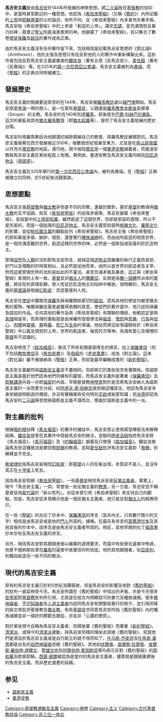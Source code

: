 {{noteTA
|1=zh:托马斯;zh-hans:托马斯;zh-hant:托馬斯;zh-tw:湯瑪斯;zh-hk:湯瑪斯;zh-mo:湯瑪斯;
|2=zh:杰斐逊;zh-hans:杰斐逊;zh-hant:傑斐遜;zh-tw:傑佛遜;zh-hk:傑佛遜;zh-mo:傑佛遜;
}}
'''馬吉安主義'''是由[[馬吉安|馬吉安]]於144年所發展的神學思想，將[[二元論|二元論]]放在[[基督教|基督教]]的信仰中，是當時甚受歡迎的一種思想。他認為《[[希伯來聖經|希伯來聖經]]》（又稱《[[舊約|舊約]]》）內所記載的[[上帝|上帝]]與[[耶穌基督|耶穌基督]]的父的論述，有所不同，且《希伯來聖經》內本身充斥著矛盾。馬吉安指《希伯來聖經》中的上帝是「創造的上帝」，講求[[天譴|天譴]]，是充滿憤怒且暴力的神；基督之[[聖父|聖父]]則是溫柔敦厚的神。他摒棄了《希伯來聖經》，且只集合了數卷[[使徒|使徒]][[保羅|保羅]]及[[路加|路加]]的著作成為正典。

由於馬吉安主義沒有任何著作留下來，包括相信是記載馬吉安思想的《對比論》（''Antitheses''），他的主張及思想只有從反對他的人的著作中重新構築出來。這些作者包括反對馬吉安主義最厲害的[[鐵徒良|鐵徒良]]（著有五卷《反馬吉安》）、[[愛任鈕|愛任鈕]]（著有《反異端》）等。在325年的[[第一次尼西亞公會議|第一次尼西亞公會議]]，馬吉安主義被判為[[異端|異端]]，而《[[聖經|聖經]]》的正典亦同時被確立。

== 發展歷史 ==
馬吉安主義的開展要追索至約在144年，馬吉安被[[羅馬教廷|羅馬教廷]]處以[[破門律|破門律]]開始。馬吉安原是[[黑海|黑海]]一帶的商人，是一位富有[[基督徒|基督徒]]，父親還是[[羅馬教會|羅馬教會]][[本都省|本都省]]奚挪普（Sinope）的主教。馬吉安約在140年到達[[羅馬|羅馬]]，其後發生[[巴爾·科赫巴的暴亂|巴爾·科赫巴的暴亂]]。這次的暴亂與其他[[猶太羅馬戰爭|猶太羅馬戰爭]]（即[[猶太起義|猶太起義]]等），提供了馬吉安主義發展的歷史台階。

馬吉安利用羅馬教廷向他歸還的捐款開展自己的教會，與羅馬教廷展開對抗。馬吉安主義接著在西方發展接近300年，後數個世紀發展至東方，尤其是在[[拜占庭帝國|拜占庭帝國]]以外充斥[[摩尼教|摩尼教]]的地區。湊巧地，現今相信[[摩尼|摩尼]]是一個[[曼達安教|曼達安教]]擁戴者，而曼達安教與馬吉安主義在某些程度上有關。舉例說，曼達安教及馬吉安主義均相信[[巨匠造物主|巨匠造物主]]（[[德謬哥|德謬哥]]）。

馬吉安主義在325年舉行的[[第一次尼西亞公會議|第一次尼西亞公會議]]內，被判為異端。在《[[聖經|聖經]]》正典被確立的同時，於5世紀後消聲匿跡。

== 思想要點 ==
馬吉安主張[[基督教|基督教]]與[[猶太教|猶太教]]非但是不同的宗教，還屬於敵對，基於[[基督|基督]]的教導與[[猶太教|猶太教]]的互不協調，與及《[[希伯來聖經|希伯來聖經]]》的自我矛盾等，馬吉安摒棄《希伯來聖經》，並指當中的[[上帝|上帝]][[耶和華|耶和華]]，雖然創造了這個世界，但卻是邪惡的源頭，所以不是完美的，而是一個低階的[[巨匠造物主|巨匠造物主]]。馬吉安主義受到當時[[希臘文化|希臘文化]]、[[羅馬文化|羅馬文化]]的影響，並從[[柏拉圖主義|柏拉圖主義]]的觀點批判《希伯來聖經》。馬吉安主張《希伯來聖經》的耶和華是矛盾、嫉妒、憤怒，還會實行[[種族滅絕|種族滅絕]]的，而由祂所創造的物質世界，是一個充滿患難的世界。創造這樣的世界的神，必然是一個笨拙或惡毒的巨匠造物主。

管理[[自然|自然]]及[[人類|人類]]的法則對馬吉安而言，就與這個[[造物主|造物主]]因嚴厲的執行正義而易怒、好鬥以及殘酷的的特質相似，且必然是從祂而來，祂所以是世界的創造者及主宰。然而這套管理世界的法則是如此的不靈活，甚至充滿矛盾及暴虐，這正與《希伯來聖經》表現的上帝一致。[[基督|基督]]並非[[猶太人|猶太人]]的[[彌賽亞|彌賽亞]]，反倒是由[[獨一個體|獨一個體]]所派來的靈體，將存在的真理彰顯，使人性從巨匠造物主的陷阱中解放。很明顯的，馬吉安主義的[[基督論|基督論]]是根據[[幻影說|幻影說]]：否認基督的人性。

馬吉安在[[使徒|使徒]]中獨推崇[[保羅|保羅]]及與保羅關係密切的[[路加|路加]]，認為其他的使徒均被受猶太教的薰陶，唯獨保羅從基督處獲得救贖的真意。使徒們的著作當中，他只認同保羅及路加的作品。任何其他的著作及與《希伯來聖經》有關聯的傳統，他都認定是與[[真理|真理]]相違背，而真理的重點就是由保羅所提倡律法與[[福音|福音]]、[[憤怒|憤怒]]與[[恩典|恩典]]、[[行為|行為]]與[[信心|信心]]、[[肉體|肉體]]與[[靈魂|靈魂]]、[[罪|罪]]與[[義|義]]、[[死亡|死亡]]及[[生命|生命]]的爭議。他從而將這些爭議歸咎於《希伯來聖經》中公義及憤怒的上帝，世界的創造者，福音的次等神，為滿有愛心及憐憫的[[基督|基督]]所不認識的。

馬吉安修改了《[[路加福音|路加福音]]》，刪去了所有有關基督降生的預言，加上[[保羅書信|保羅書信]]（但不包括[[教牧書信|教牧書信]]及《[[希伯來書|希伯來書]]》）及[[偽經_(基督宗教)|偽經]]的《[[老底嘉書|老底嘉書]]》，成為《對比論》。這本《對比論》雖不被接納為《[[聖經|聖經]]》正典，但卻是最早編輯成書的《[[新約聖經|新約聖經]]》。

馬吉安主義雖然與[[諾斯底主義|諾斯底主義]]並不盡相同，但卻與它的某些信念有著關係。但諾斯底主義是基於他們認為他們所擁有的靈智，而馬吉安主義則是著重《[[保羅書信|保羅書信]]》及[[耶穌|耶穌]][[講道|講道]]內容—亦即[[福音|福音]]的內容。早期基督教[[神學家|神學家]]對於是否將馬吉安納入為諾斯底主義的一派而產生分歧。如[[阿道夫·馮·哈納克|阿道夫·馮·哈納克]]就拒絕這種說法，他認為馬吉安本身拒絕說明創造的傳說，亦沒有聲稱擁有任何特別[[啟示|天啟]]或秘密知識；但[[米德|米德]]卻認為馬吉安的[[二元論|二元論]]等思想與諾斯底主義不謀而合，應屬於諾斯底主義中的一派。

== 對主義的批判 ==
根據[[俄利根|俄利根]]註釋《[[馬太福音|馬太福音]]》的著作的備註中，馬吉安禁止使用寓意釋經法來解釋經典。[[鐵徒良|鐵徒良]]就曾在其著作中質疑馬吉安的做法，並聯同[[伊皮法紐|伊皮法紐]]指控馬吉安將《馬太福音》、《[[馬可福音|馬可福音]]》及《[[約翰福音|約翰福音]]》摒棄及只使用《[[路加福音|路加福音]]》。鐵徒良推論馬吉安這種做法是要回復[[耶穌|耶穌]]的教導，並與[[愛任紐|愛任紐]]批評馬吉安主義對「[[救贖|救贖]]」的解釋並不完全。

[[希坡律陀|希坡律陀]]指馬吉安是相信[[幻影說|幻影說]]：即[[基督|基督]]以人的形象出現，本質卻不是人，且沒有真正在[[十字架|十字架]]上死去。

因為馬吉安拒絕《[[希伯來聖經|希伯來聖經]]》，一些[[基督徒|基督徒]]相信馬吉安是[[反猶太主義|反猶主義者]]。事實上，現今「馬吉安主義」一詞，常會指一些反猶主義的[[教會|教會]]。另一方面，馬吉安並不稱基督徒為[[取代論|取代論]]的「新以色列」，亦從未曾引用《希伯來聖經》來支持自己的觀點。但是，馬吉安從未曾顯示他是一個反猶太主義者，他只是反對[[猶太人|猶太人]]的經典而已。

在一些《[[聖經|聖經]]》的古拉丁抄本中，[[保羅書信|保羅書信]]的序言（並非內文，只有數行簡介的文字）相信是由馬吉安或是他的[[門人|門人]]所寫的。據稱，在最先有序言的[[富爾達抄本|富爾達抄本]]及其他其後的抄本中，該序言是由馬吉安主義者所寫的。相反，其他早期的拉丁[[福音書|福音書]]抄本亦有反馬吉安主義的序言。

另外，相信馬吉安對其跟隨者施以嚴厲的道德要求，而當中有些曾在逼害中殉道，他更不接納那些曾在[[羅馬|羅馬]]的逼害中放棄信仰的信徒。他的其他跟隨者，如[[亞皮利|亞皮利]]，則獨自創造另一些不同的教派。

==現代的馬吉安主義==
原有的馬吉安主義已於約5世紀消聲匿跡，但是馬吉安的影響及他對《[[舊約聖經|舊約聖經]]》的批判一直延伸至今天。馬吉安所謂在《舊約聖經》中找出的矛盾，亦是今天很多[[哲學家|哲學家]]對[[基督教|基督教]]批判所引用，尤其是在經文內明顯認可的暴力及種族滅絕。很多[[無神論|無神論者]]、[[不可知論|不可知論者]]及[[人道主義|人道主義者]]均認同馬吉安有關聖經暴行的例子，並引用同樣的經文來批評基督教及[[猶太教|猶太教]]。有些[[基督徒|基督徒]]亦同意馬吉安所指《舊約聖經》內的種族滅絕並非一個好的模範去跟從，亦並非「公義的懲罰」。

對於某些現今自稱為馬吉安主義者，同樣放棄《舊約聖經》而著重《[[新約聖經|新約聖經]]》。[[純潔派|清潔派]]，或現今的[[純潔派|清潔派]]運動，持馬吉安同樣的理由去拒絕《舊約聖經》，究竟他們是源自於馬吉安主義或是自行創立的就不得而知了。[[托马斯·杰斐逊|托马斯·杰斐逊]]及[[托馬斯·潘恩|托馬斯·潘恩]]都是出名的[[自然神論|自然神論者]]拒絕《舊約聖經》。其他如[[伏爾泰|伏爾泰]]、[[查爾斯·狄更斯|查爾斯·狄更斯]]、[[查爾斯·羅伯特·達爾文|查爾斯·羅伯特·達爾文]]、[[聖雄甘地|聖雄甘地]]及[[阿爾伯特·愛因斯坦|阿爾伯特·愛因斯坦]]等均表示反對《舊約聖經》的[[耶和華|耶和華]]及欽佩耶穌。[[西蒙·威爾|西蒙·威爾]]被認為是當代的馬吉安主義者，儘管她是跟隨重建後的馬吉安主義，而非歷史遺產的延續。

== 参见 ==
* [[諾斯底主義|諾斯底主義]]
* [[曼達安教|曼達安教]]
[[Category:基督教運動及主義|Category:基督教運動及主義]]
[[Category:神學|Category:神學]]
[[Category:主义|Category:主义]]
[[Category:古代基督教异端|Category:古代基督教异端]]
[[Category:非三位一体论|Category:非三位一体论]]